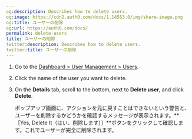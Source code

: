 ```yaml
---
og:description: Describes how to delete users.
og:image: https://cdn2.auth0.com/docs/1.14553.0/img/share-image.png
og:title: ユーザーの削除
og:url: https://auth0.com/docs/
permalink: delete-users
title: ユーザーの削除
twitter:description: Describes how to delete users.
twitter:title: ユーザーの削除
---
```


1. Go to the [Dashboard > User Management > Users](https://manage.auth0.com/#/users).
2. Click the name of the user you want to delete.
3. On the **Details** tab, scroll to the bottom, next to **Delete user**, and click **Delete**.<br />

   ポップアップ画面に、アクションを元に戻すことはできないという警告と、ユーザーを削除するかどうかを確認するメッセージが表示されます。**［Yes, Delete It（はい、削除します）］**ボタンをクリックして確認します。これでユーザーが完全に削除されます。